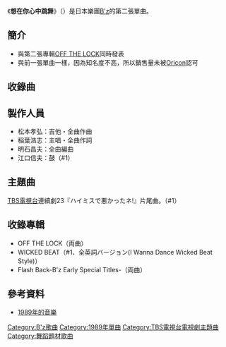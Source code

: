 {{Infobox Single |
| Name           = 想在你心中跳舞<br />{{lang|ja|君の中で踊りたい}}
| Artist         = [[B'z|B'z]]
| Album          = [[OFF_THE_LOCK|OFF THE LOCK]]
| Cover          = 君の中で踴りたい.jpg 
| Released       = 1989年5月21日
| Format         = 8cm [[單曲|單曲CD]]
| Recorded       = 
| Genre          = [[J-POP|J-POP]]<br/>[[新浪潮|新浪潮]]<br/>[[流行摇滚|流行摇滚]]
| Length         = 8分1秒
| Label          = [[BMG_JAPAN|BMG VICTOR]]
| Writer         = [[稻葉浩志|稻葉浩志]]（全作詞）<br/>[[松本孝弘|松本孝弘]]（全作曲）
| Producer       = [[中島正雄|中島正雄]]
| Last single    = [[所以請放開那隻手|所以請放開那隻手]] <br /> （1988年）
| This single    = '''想在你心中跳舞''' <br /> （1989年）
| Next single    = [[LADY-GO-ROUND|LADY-GO-ROUND]]<br />（1990年）
}}
《'''想在你心中跳舞 '''》（{{lang-ja|'''君の中で踊りたい'''}}）是日本樂團[[B'z|B'z]]的第二張單曲。

==簡介==
*與第二張專輯[[OFF_THE_LOCK|OFF THE LOCK]]同時發表
*與前一張單曲一樣，因為知名度不高，所以銷售量未被[[Oricon|Oricon]]認可

==收錄曲==
{{Tracklist
| all_music = [[松本孝弘|松本孝弘]]
| all_lyrics = [[稻叶浩志|稻叶浩志]]
| all_arranger = [[明石昌夫|明石昌夫]]

| title1 = {{lang|ja|君の中で踊りたい}}
| length1 = 3:50

| title2 = Safety Love
| length2 = 4:10

}}

==製作人員==
*松本孝弘：吉他・全曲作曲
*稲葉浩志：主唱・全曲作詞
*明石昌夫：全曲編曲
*江口信夫：鼓（#1）

==主題曲==
[[TBS電視台|TBS電視台]]連續劇23『ハイミスで悪かったネ!』片尾曲。（#1）

==收錄專輯==
*OFF THE LOCK（両曲）
*WICKED BEAT（#1、全英詞バージョン(I Wanna Dance Wicked Beat Style)）
*Flash Back-B'z Early Special Titles-（両曲）

==參考資料==
*[http://ja.wikipedia.org/wiki/1989%E5%B9%B4%E3%81%AE%E9%9F%B3%E6%A5%BD     1989年的音樂] {{Wayback|url=http://ja.wikipedia.org/wiki/1989%E5%B9%B4%E3%81%AE%E9%9F%B3%E6%A5%BD |date=20140307234814 }}

{{B'z}}

{{DEFAULTSORT:Kimi no Naka de Odoritai}}
[[Category:B'z歌曲|Category:B'z歌曲]]
[[Category:1989年單曲|Category:1989年單曲]]
[[Category:TBS電視台電視劇主題曲|Category:TBS電視台電視劇主題曲]]
[[Category:舞蹈題材歌曲|Category:舞蹈題材歌曲]]